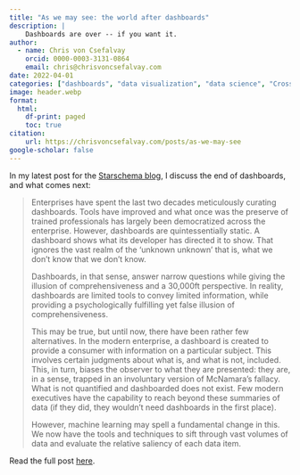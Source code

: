 ```yaml
---
title: "As we may see: the world after dashboards"
description: |
    Dashboards are over -- if you want it.
author:
  - name: Chris von Csefalvay
    orcid: 0000-0003-3131-0864
    email: chris@chrisvoncsefalvay.com
date: 2022-04-01
categories: ["dashboards", "data visualization", "data science", "Cross-post: Starschema"]
image: header.webp
format:
  html:
    df-print: paged
    toc: true
citation:
    url: https://chrisvoncsefalvay.com/posts/as-we-may-see
google-scholar: false
---
```


In my latest post for the [Starschema blog](https://medium.com/starschema-blog), I discuss the end of dashboards, and what comes next:

> Enterprises have spent the last two decades meticulously curating dashboards. Tools have improved and what once was the preserve of trained professionals has largely been democratized across the enterprise. However, dashboards are quintessentially static. A dashboard shows what its developer has directed it to show. That ignores the vast realm of the ‘unknown unknown’ that is, what we don’t know that we don’t know.
>
> Dashboards, in that sense, answer narrow questions while giving the illusion of comprehensiveness and a 30,000ft perspective. In reality, dashboards are limited tools to convey limited information, while providing a psychologically fulfilling yet false illusion of comprehensiveness.
>
> This may be true, but until now, there have been rather few alternatives. In the modern enterprise, a dashboard is created to provide a consumer with information on a particular subject. This involves certain judgments about what is, and what is not, included. This, in turn, biases the observer to what they are presented: they are, in a sense, trapped in an involuntary version of McNamara’s fallacy. What is not quantified and dashboarded does not exist. Few modern executives have the capability to reach beyond these summaries of data (if they did, they wouldn’t need dashboards in the first place).
>
> However, machine learning may spell a fundamental change in this. We now have the tools and techniques to sift through vast volumes of data and evaluate the relative saliency of each data item.

Read the full post [here](https://medium.com/starschema-blog/as-we-may-see-the-world-after-dashboards-81dda9a0a7e7).